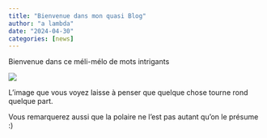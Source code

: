 ```yaml
---
title: "Bienvenue dans mon quasi Blog"
author: "a lambda"
date: "2024-04-30"
categories: [news]
---
```


Bienvenue dans ce méli-mélo de mots intrigants

![](circumpolaire.PNG)

L'image que vous voyez laisse à penser que quelque chose tourne rond quelque part.

Vous remarquerez aussi que la polaire ne l'est pas autant qu'on le présume :)
